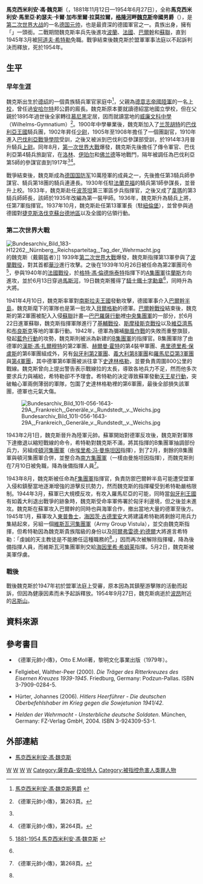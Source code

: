 {{noteTA
|G1=Military
|G2=Shipname
|G3=德国地名
|G4=比利时地名
}}
{{Infobox Military Person
|name=馬克西米利安·馮·魏克斯
|birth_date={{birth date|1881|11|12|df=y}} 
|placeofbirth={{flag|German Empire}}[[安哈爾特公國|安哈爾特公國]][[德紹|德紹]]
|death_date ={{death date and age|1954|6|27|1881|11|12|df=y}}
|placeofdeath={{flag|West Germany}}[[北萊茵-威斯特法倫州|北萊茵-威斯特法倫州]][[波昂|波昂]]附近的勒斯贝格
|image=File:Maximillian von Weichs.jpg
|caption=馬克西米利安·馮·魏克斯陸軍元帥
|nickname=帝國男爵（Reichsfreiherr）
|allegiance={{flagicon|German Empire}} [[德意志帝國|德意志帝國]]（—1918年）<br />{{flagicon|Germany}} [[威瑪共和國|威瑪共和國]]（—1933年）<br />{{flagicon|Nazi Germany}} [[納粹德國|納粹德國]]（—1945年）
|branch=[[德意志國防軍|德意志國防軍]]
|serviceyears=1901年—1945年
|rank=[[陸軍元帥|陸軍元帥]]
|commands=[[德國第2軍團|德國第2軍團]]<br />[[德國F集團軍|德國F集團軍]]
|unit=
|battles=[[第一次世界大戰|第一次世界大戰]]<br />[[第二次世界大戰|第二次世界大戰]]
|awards=[[鐵十字勳章|橡葉騎士鐵十字勳章]]
|laterwork=
}}
'''馬克西米利安·馮·魏克斯'''（{{lang-de|Maximilian von Weichs}}，1881年11月12日—1954年6月27日），全称'''馬克西米利安·馬里亞·約瑟夫·卡爾·加布里爾·拉莫拉爾，[[格隆河|格隆河]]畔[[魏克斯|魏克斯]]帝國男爵'''（{{lang-de|Maximilian Maria Joseph Karl Gabriel Lamoral Reichsfreiherr von und zu Weichs an der Glonn}}），是[[第二次世界大战|第二次世界大战]]的一名[[德國陸軍元帥列表|德国元帅]]，也是最資深的德國軍官之一。貴族出身，擁有「{{link-en|帝國男爵|Reichsfreiherr}}」一頭銜。二戰期間魏克斯率兵先後進攻[[波蘭|波蘭]]、[[法國|法國]]、[[巴爾幹|巴爾幹]]和[[德蘇戰爭|蘇聯]]，直到1945年3月被[[阿道夫·希特勒|阿道夫·希特勒]]免職。戰爭結束後魏克斯於盟軍軍事法庭以不起訴判決而釋放，死於1954年。

==生平==
===早年生涯===
魏克斯出生於[[德绍|德绍]]的一個貴族騎兵軍官家庭中<ref name="Weichs, Maximilian Freiherr von ">{{de}}[http://www.lexikon-der-wehrmacht.de/Personenregister/WeichsMFv.htm 馬克西米利安·馮·魏克斯男爵] {{WebCite|url=https://www.webcitation.org/67gJKwYeP?url=http://www.lexikon-der-wehrmacht.de/Personenregister/WeichsMFv.htm |date=20120515152101 |dateformat=iso }}</ref>，父親為[[德意志帝國陸軍|德意志帝國陸軍]]的一名[[上校|上校]]，曾任過[[安哈尔特|安哈尔特]]邦公爵的廄長。魏克斯原本要就讀德紹當地國立學校，但在父親於1895年過世後全家轉往[[慕尼黑|慕尼黑]]定居，因而就讀當地的[[威廉文科中學|威廉文科中學]]（Wilhelms-Gymnatium）<ref name="德軍元帥小傳263">{{zh}}《德軍元帥小傳》，第263頁。</ref>。1900年中學畢業後，魏克斯加入了[[兰茨胡特|兰茨胡特]]的[[巴伐利亞王國|巴伐利亞王國]]騎兵團，1902年昇任[[少尉|少尉]]，1905年至1908年擔任了一個團副官，1910年進入[[巴伐利亞戰爭學院|巴伐利亞戰爭學院]]受訓，之後又被派到巴伐利亞參謀部受訓，於1914年3月晉升騎兵[[上尉|上尉]]。同年8月，[[第一次世界大戰|第一次世界大戰]]爆發，魏克斯先後擔任了傳令軍官、巴伐利亞第4騎兵旅副官，在[[洛林|洛林]]、[[伊珀尔|伊珀尔]]和[[佛兰德|佛兰德]]等地戰鬥，隔年被調任為巴伐利亞第5師的參謀官直到1917年<ref name="德軍元帥小傳263"/><ref name="德軍元帥小傳264">{{zh}}《德軍元帥小傳》，第264頁。</ref>。

戰爭結束後，魏克斯成為[[德国国防军|德国国防军]]10萬陸軍的成員之一，先後擔任第3騎兵師參謀官、騎兵第18團的騎兵連連長。1930年任駐[[法蘭克福|法蘭克福]]的騎兵第1師參謀長，並晉升上校。1933年，魏克斯赴任[[波茨坦|波茨坦]]第三軍區步兵指揮官，之後又成了[[韋瑪|韋瑪]]的第3騎兵師師長，該師於1935年改編為第一裝甲師。1936年，魏克斯升為騎兵上將，任第7軍指揮官。1937年10月，魏克斯赴任第13軍軍長（駐[[紐倫堡|紐倫堡]]），並曾參與過德國對[[捷克斯洛伐克|捷克斯洛伐克]][[蘇台德地區|蘇台德地區]]以及全國的佔領行動。
===第二次世界大戰===
[[File:Bundesarchiv_Bild_183-H12262,_Nürnberg,_Reichsparteitag,_Tag_der_Wehrmacht.jpg|thumb]]的魏克斯（戴鋼盔者）]]
1939年[[第二次世界大戰|第二次世界大戰]]爆發，魏克斯指揮第13軍參與了[[波蘭戰役|波蘭戰役]]，對其首都[[華沙|華沙]]進行攻擊。之後在1939年10月26日被任命為第2軍團司令<ref name="1881-1954">{{de}}[http://www.dhm.de/lemo/html/biografien/WeichsMaximilian/index.html 1881-1954 馬克西米利安·馮·魏克斯] {{Wayback|url=http://www.dhm.de/lemo/html/biografien/WeichsMaximilian/index.html |date=20090421065332 }}</ref>，參與1940年的[[法國戰役|法國戰役]]，於[[格特·馮·倫德施泰特|格特·馮·倫德施泰特]]指揮下的[[A集團軍|A集團軍]]往[[蘭斯|蘭斯]]方向進攻，並於6月13日穿過[[馬斯河|馬斯河]]，19日魏克斯獲得了[[鐵十字勳章|騎士鐵十字勳章]]<ref name="1881-1954"/>，同時升為大將。

1941年4月10日，魏克斯率軍對[[南斯拉夫王國|南斯拉夫王國]]發動攻擊，德國軍事介入[[巴爾幹半島|巴爾幹半島]]，魏克斯麾下的軍隊也是第一批攻入[[貝爾格勒|貝爾格勒]]的德軍。[[巴爾幹戰役|巴爾幹戰役]]結束後，魏克斯的第2軍團被配入入侵[[蘇聯|蘇聯]]計畫—[[巴巴羅薩行動|巴巴羅薩行動]]裡[[德國中央集團軍|中央集團軍]]的一部分，於6月22日進軍蘇聯，魏克斯指揮軍隊進行了[[基輔戰役_(1941年)|基輔戰役]]、[[斯摩稜斯克戰役|斯摩稜斯克戰役]]以及[[維亞濟馬|維亞濟馬]]和[[布良斯克|布良斯克]]等地的軍事行動。1942年，德軍為彌補[[颱風作戰|颱風作戰]]的失敗而重整旗鼓，發起[[藍色行動|藍色行動]]的攻勢，魏克斯則被派為新建的[[B集團軍|B集團軍]]的指揮官。B集團軍除了由德軍的[[漢斯·馮·薩爾穆特|漢斯·馮·扎爾穆特]]的第2軍團、[[赫爾曼·霍特|赫爾曼·霍特]]的第4裝甲軍團、[[弗里德里希·保盧斯|弗里德里希·保盧斯]]的第6軍團組成外，另有[[匈牙利第2軍團|匈牙利第2軍團]]、[[義大利第8軍團|義大利第8軍團]]和[[羅馬尼亞第3軍團|羅馬尼亞第3軍團]]與[[羅馬尼亞第4軍團|第4軍團]]，其中德軍第6軍團被派往拿下[[史達林格勒|史達林格勒]]，並要負責周圍800公里的戰線。魏克斯曾向上提出警告表示戰線拉的太長，導致各地兵力不足，然而他多次要求兵力與補給，希特勒卻不予理會。希特勒的決定導致蘇軍發動[[天王星行動|天王星行動]]，突破軸心軍兩側薄弱的軍隊，包圍了史達林格勒裡的第6軍團，最後全部損失該軍團，德軍也元氣大傷。

[[File:Bundesarchiv_Bild_101I-056-1643-29A,_Frankreich,_Generäle_v._Rundstedt,_v._Weichs.jpg|thumb]]

1943年2月1日，魏克斯晉升為陸軍元帥。蘇軍開始對德軍反攻後，魏克斯對軍隊下達撤退以縮短戰線的命令，希特勒對魏克斯不滿，將其指揮的B集團軍抽調部份兵力，另組成[[頓河集團軍|頓河集團軍]]（由[[埃里希·冯·曼施坦因|埃里希·冯·曼施坦因]]指揮），到了2月，剩餘的B集團軍與頓河集團軍合併，並整合為[[南方集團軍|南方集團軍]]（一樣由曼施坦因指揮），而魏克斯則在7月10日被免職，降為後備指揮人員<ref name="德軍元帥小傳268">{{zh}}《德軍元帥小傳》，第268頁。</ref>。

1943年8月，魏克斯被任命為[[F集團軍|F集團軍]]指揮官，負責防禦巴爾幹半島可能遭受盟軍入侵和鎮壓當地逐漸增強的游擊反抗勢力，然而魏克斯的指揮權受到希特勒嚴格限制。1944年3月，蘇軍已大規模反攻，有攻入羅馬尼亞的可能，同時當[[匈牙利王國|匈牙利王國]]有如義大利退出戰爭的跡象時，魏克斯受命率軍佈署於匈牙利邊境，但之後並未進攻。魏克斯在蘇軍攻入巴爾幹的同時也與海軍合作，撤出當地大量的德軍至後方。1945年1月，蘇軍攻入[[東普魯士|東普魯士]]，[[海因茨·古德里安|海因茨·古德里安]]大將建議希特勒將剩餘可用兵力集結起來，另組一個[[維斯瓦河集團軍|維斯瓦河集團軍]]（Army Group Vistula），並交由魏克斯指揮，但希特勒因為魏克斯貴族階級的身份以及[[阿爾弗雷德·約德爾|阿爾弗雷德·約德爾]]大將進言希特勒：「虔誠的天主教徒是不能勝任這種職務的<ref name="德軍元帥小傳268"/>。」因而再次被解除指揮權，降為後備指揮人員，而維斯瓦河集團軍則交給[[海因里希·希姆莱|海因里希·希姆莱]]指揮。5月2日，魏克斯被美軍俘虜。

===戰後===
戰後魏克斯於1947年初於盟軍法庭上受審，原本因為其鎮壓游擊隊的活動而起訴，但因為健康因素而未予起訴釋放。1954年9月27日，魏克斯病逝於[[波昂|波昂]]附近的[[呂斯山|呂斯山]]。

==資料來源==
{{reflist}}
==參考書目==
<div class="references-small">
*{{zh}}《德軍元帥小傳》，Otto E.Moll著，黎明文化事業出版（1979年）。
*{{de}} Fellgiebel, Walther-Peer (2000). ''Die Träger des Ritterkreuzes des Eisernen Kreuzes 1939-1945''.  Friedburg, Germany: Podzun-Pallas. ISBN 3-7909-0284-5.
*{{de}} Hürter, Johannes (2006). ''Hitlers Heerführer - Die deutschen Oberbefehlshaber im Krieg gegen die Sowjetunion 1941/42''.
*{{de}} ''Helden der Wehrmacht - Unsterbliche deutsche Soldaten''. München, Germany: FZ-Verlag GmbH, 2004. ISBN 3-924309-53-1.
</div>

==外部連結==
{{commonscat|Maximilian von Weichs}}
*{{de}}[https://www.webcitation.org/67gJKwYeP?url=http://www.lexikon-der-wehrmacht.de/Personenregister/WeichsMFv.htm 馬克西米利安·馮·魏克斯]

{{start box}}
{{s-mil}}
{{succession box|
before=無|
after= [[魯道夫·施密德|魯道夫·施密德]]中將|
title= [[第1裝甲師_(德國)|第1裝甲師]]指揮官|
years=1935年10月1日 - 1937年9月30日
}}
{{succession box|
before=無|
after=[[漢斯·馮·扎爾穆特|漢斯·馮·扎爾穆特]]上將|
title=[[第2軍團_(德國)|第2軍團]]指揮官|
years=1939年10月20日 - 1942年7月13日
}}
{{succession box|
before=[[费多尔·冯·博克|费多尔·冯·博克]]元帥|
after=[[埃里希·馮·曼施坦因|埃里希·馮·曼施坦因]]大將|
title= [[南方集團軍|南方集團軍]]指揮官|
years=1942年7月 - 1943年2月12日
}}
{{succession box|
before=無|
after=無|
title= [[F集團軍|F集團軍]]指揮官|
years=1943年8月26日 - 1945年5月25日
}}
{{end box}}

{{德国二战元帅}}
{{Authority control}}
[[Category:1881年出生|W]]
[[Category:1954年逝世|W]]
[[Category:納粹德國元帥|W]]
[[Category:魏玛防卫军人物|W]]
[[Category:薩克森-安哈特人|Category:薩克森-安哈特人]]
[[Category:被指控危害人类罪人物|Category:被指控危害人类罪人物]]